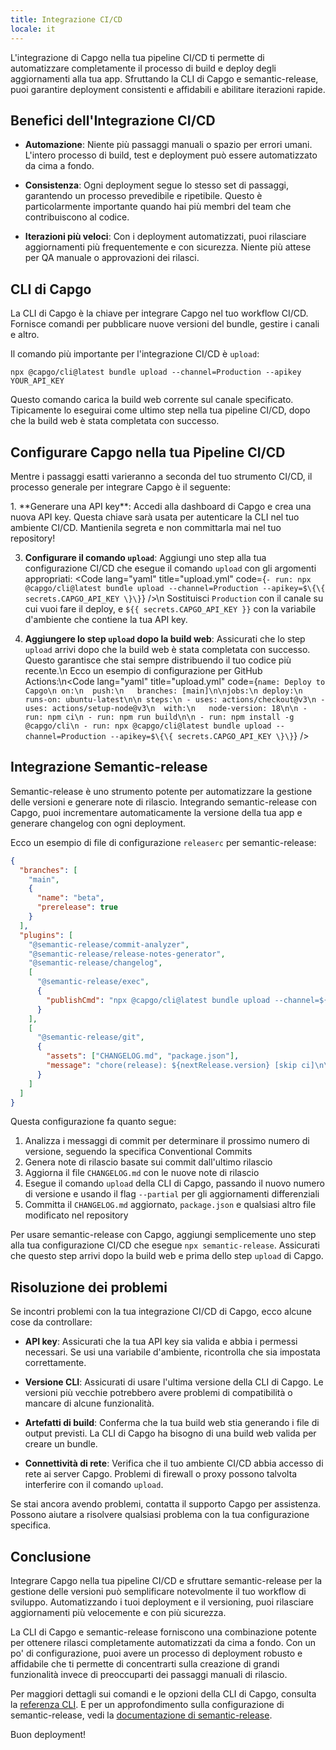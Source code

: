 ```yaml
---
title: Integrazione CI/CD
locale: it
---
```


L'integrazione di Capgo nella tua pipeline CI/CD ti permette di automatizzare completamente il processo di build e deploy degli aggiornamenti alla tua app. Sfruttando la CLI di Capgo e semantic-release, puoi garantire deployment consistenti e affidabili e abilitare iterazioni rapide.

## Benefici dell'Integrazione CI/CD

- **Automazione**: Niente più passaggi manuali o spazio per errori umani. L'intero processo di build, test e deployment può essere automatizzato da cima a fondo.

- **Consistenza**: Ogni deployment segue lo stesso set di passaggi, garantendo un processo prevedibile e ripetibile. Questo è particolarmente importante quando hai più membri del team che contribuiscono al codice.

- **Iterazioni più veloci**: Con i deployment automatizzati, puoi rilasciare aggiornamenti più frequentemente e con sicurezza. Niente più attese per QA manuale o approvazioni dei rilasci.

## CLI di Capgo

La CLI di Capgo è la chiave per integrare Capgo nel tuo workflow CI/CD. Fornisce comandi per pubblicare nuove versioni del bundle, gestire i canali e altro.

Il comando più importante per l'integrazione CI/CD è `upload`:

```shell
npx @capgo/cli@latest bundle upload --channel=Production --apikey YOUR_API_KEY
```

Questo comando carica la build web corrente sul canale specificato. Tipicamente lo eseguirai come ultimo step nella tua pipeline CI/CD, dopo che la build web è stata completata con successo.

## Configurare Capgo nella tua Pipeline CI/CD

Mentre i passaggi esatti varieranno a seconda del tuo strumento CI/CD, il processo generale per integrare Capgo è il seguente:

<Steps>
1. **Generare una API key**: Accedi alla dashboard di Capgo e crea una nuova API key. Questa chiave sarà usata per autenticare la CLI nel tuo ambiente CI/CD. Mantienila segreta e non committarla mai nel tuo repository!

3. **Configurare il comando `upload`**: Aggiungi uno step alla tua configurazione CI/CD che esegue il comando `upload` con gli argomenti appropriati: <Code lang="yaml" title="upload.yml" code={`- run: npx @capgo/cli@latest bundle upload --channel=Production --apikey=$\{\{ secrets.CAPGO_API_KEY \}\}`} />\n Sostituisci `Production` con il canale su cui vuoi fare il deploy, e `${{ secrets.CAPGO_API_KEY }}` con la variabile d'ambiente che contiene la tua API key.

4. **Aggiungere lo step `upload` dopo la build web**: Assicurati che lo step `upload` arrivi dopo che la build web è stata completata con successo. Questo garantisce che stai sempre distribuendo il tuo codice più recente.\n  Ecco un esempio di configurazione per GitHub Actions:\n<Code lang="yaml" title="upload.yml" code={`name: Deploy to Capgo\n on:\n  push:\n   branches: [main]\n\njobs:\n deploy:\n runs-on: ubuntu-latest\n\n steps:\n - uses: actions/checkout@v3\n - uses: actions/setup-node@v3\n  with:\n   node-version: 18\n\n - run: npm ci\n - run: npm run build\n\n - run: npm install -g @capgo/cli\n - run: npx @capgo/cli@latest bundle upload --channel=Production --apikey=$\{\{ secrets.CAPGO_API_KEY \}\}`} />

</Steps>

## Integrazione Semantic-release

Semantic-release è uno strumento potente per automatizzare la gestione delle versioni e generare note di rilascio. Integrando semantic-release con Capgo, puoi incrementare automaticamente la versione della tua app e generare changelog con ogni deployment.

Ecco un esempio di file di configurazione `releaserc` per semantic-release:

```json
{
  "branches": [
    "main",
    {
      "name": "beta",
      "prerelease": true
    }
  ],
  "plugins": [
    "@semantic-release/commit-analyzer",
    "@semantic-release/release-notes-generator",
    "@semantic-release/changelog",
    [
      "@semantic-release/exec",
      {
        "publishCmd": "npx @capgo/cli@latest bundle upload --channel=${nextRelease.channel} --apikey YOUR_API_KEY --partial"
      }
    ],
    [
      "@semantic-release/git",
      {
        "assets": ["CHANGELOG.md", "package.json"],
        "message": "chore(release): ${nextRelease.version} [skip ci]\n\n${nextRelease.notes}"
      }
    ]
  ]
}
```

Questa configurazione fa quanto segue:

1. Analizza i messaggi di commit per determinare il prossimo numero di versione, seguendo la specifica Conventional Commits
2. Genera note di rilascio basate sui commit dall'ultimo rilascio
3. Aggiorna il file `CHANGELOG.md` con le nuove note di rilascio
4. Esegue il comando `upload` della CLI di Capgo, passando il nuovo numero di versione e usando il flag `--partial` per gli aggiornamenti differenziali
5. Committa il `CHANGELOG.md` aggiornato, `package.json` e qualsiasi altro file modificato nel repository

Per usare semantic-release con Capgo, aggiungi semplicemente uno step alla tua configurazione CI/CD che esegue `npx semantic-release`. Assicurati che questo step arrivi dopo la build web e prima dello step `upload` di Capgo.

## Risoluzione dei problemi

Se incontri problemi con la tua integrazione CI/CD di Capgo, ecco alcune cose da controllare:

- **API key**: Assicurati che la tua API key sia valida e abbia i permessi necessari. Se usi una variabile d'ambiente, ricontrolla che sia impostata correttamente.

- **Versione CLI**: Assicurati di usare l'ultima versione della CLI di Capgo. Le versioni più vecchie potrebbero avere problemi di compatibilità o mancare di alcune funzionalità.

- **Artefatti di build**: Conferma che la tua build web stia generando i file di output previsti. La CLI di Capgo ha bisogno di una build web valida per creare un bundle.

- **Connettività di rete**: Verifica che il tuo ambiente CI/CD abbia accesso di rete ai server Capgo. Problemi di firewall o proxy possono talvolta interferire con il comando `upload`.

Se stai ancora avendo problemi, contatta il supporto Capgo per assistenza. Possono aiutare a risolvere qualsiasi problema con la tua configurazione specifica.

## Conclusione

Integrare Capgo nella tua pipeline CI/CD e sfruttare semantic-release per la gestione delle versioni può semplificare notevolmente il tuo workflow di sviluppo. Automatizzando i tuoi deployment e il versioning, puoi rilasciare aggiornamenti più velocemente e con più sicurezza.

La CLI di Capgo e semantic-release forniscono una combinazione potente per ottenere rilasci completamente automatizzati da cima a fondo. Con un po' di configurazione, puoi avere un processo di deployment robusto e affidabile che ti permette di concentrarti sulla creazione di grandi funzionalità invece di preoccuparti dei passaggi manuali di rilascio.

Per maggiori dettagli sui comandi e le opzioni della CLI di Capgo, consulta la [referenza CLI](/docs/cli/overview). E per un approfondimento sulla configurazione di semantic-release, vedi la [documentazione di semantic-release](https://github.com/semantic-release/semantic-release).

Buon deployment!
